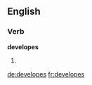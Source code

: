 
==English==

===Verb===
'''developes'''

# {{third-person singular of|develope}}

[[de:developes]]
[[fr:developes]]